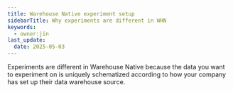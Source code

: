 ```yaml
---
title: Warehouse Native experiment setup
sidebarTitle: Why experiments are different in WHN
keywords:
  - owner:jin
last_update:
  date: 2025-05-03
---
```


Experiments are different in Warehouse Native because the data you want to experiment on is uniquely schematized according to how your company has set up their data warehouse source.
